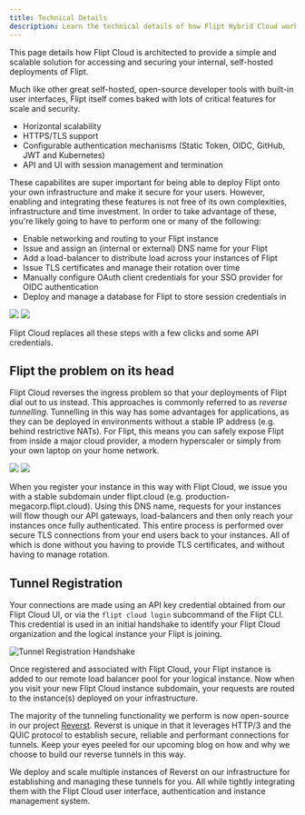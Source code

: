 ```yaml
---
title: Technical Details
description: Learn the technical details of how Flipt Hybrid Cloud works
---
```


This page details how Flipt Cloud is architected to provide a simple and scalable solution for accessing and securing your internal, self-hosted deployments of Flipt.

Much like other great self-hosted, open-source developer tools with built-in user interfaces, Flipt itself comes baked with lots of critical features for scale and security.

- Horizontal scalability
- HTTPS/TLS support
- Configurable authentication mechanisms (Static Token, OIDC, GitHub, JWT and Kubernetes)
- API and UI with session management and termination

These capabilites are super important for being able to deploy Flipt onto your own infrastructure and make it secure for your users.
However, enabling and integrating these features is not free of its own complexities, infrastructure and time investment.
In order to take advantage of these, you're likely going to have to perform one or many of the following:

- Enable networking and routing to your Flipt instance
- Issue and assign an (internal or external) DNS name for your Flipt
- Add a load-balancer to distribute load across your instances of Flipt
- Issue TLS certificates and manage their rotation over time
- Manually configure OAuth client credentials for your SSO provider for OIDC authentication
- Deploy and manage a database for Flipt to store session credentials in

<img className="block dark:hidden" src="/images/cloud/architecture/common-infrastructure-light.svg" />
<img className="hidden dark:block" src="/images/cloud/architecture/common-infrastructure-dark.svg" />

Flipt Cloud replaces all these steps with a few clicks and some API credentials.

## Flipt the problem on its head

Flipt Cloud reverses the ingress problem so that your deployments of Flipt dial out to us instead.
This approaches is commonly referred to as _reverse tunnelling_.
Tunnelling in this way has some advantages for applications, as they can be deployed in environments without a stable IP address (e.g. behind restrictive NATs).
For Flipt, this means you can safely expose Flipt from inside a major cloud provider, a modern hyperscaler or simply from your own laptop on your home network.

<img className="block dark:hidden" src="/images/cloud/architecture/architecture-overview-light.svg" />
<img className="hidden dark:block" src="/images/cloud/architecture/architecture-overview-dark.svg" />

When you register your instance in this way with Flipt Cloud, we issue you with a stable subdomain under flipt.cloud (e.g. production-megacorp.flipt.cloud).
Using this DNS name, requests for your instances will flow though our API gateways, load-balancers and then only reach your instances once fully authenticated.
This entire process is performed over secure TLS connections from your end users back to your instances.
All of which is done without you having to provide TLS certificates, and without having to manage rotation.

## Tunnel Registration

Your connections are made using an API key credential obtained from our Flipt Cloud UI, or via the `flipt cloud login` subcommand of the Flipt CLI.
This credential is used in an initial handshake to identify your Flipt Cloud organization and the logical instance your Flipt is joining.

![Tunnel Registration Handshake]()

Once registered and associated with Flipt Cloud, your Flipt instance is added to our remote load balancer pool for your logical instance.
Now when you visit your new Flipt Cloud instance subdomain, your requests are routed to the instance(s) deployed on your infrastructure.

The majority of the tunneling functionality we perform is now open-source in our project [Reverst](https://github.com/flipt-io/reverst).
Reverst is unique in that it leverages HTTP/3 and the QUIC protocol to establish secure, reliable and performant connections for tunnels.
Keep your eyes peeled for our upcoming blog on how and why we choose to build our reverse tunnels in this way.

We deploy and scale multiple instances of Reverst on our infrastructure for establishing and managing these tunnels for you.
All while tightly integrating them with the Flipt Cloud user interface, authentication and instance management system.
